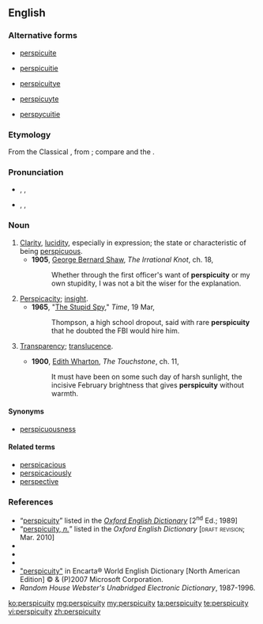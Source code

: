 ==English==

===Alternative forms===
{{rel-top5|Obsolete variants}}
* [[perspicuite]] {{defdate|15<sup>th</sup> C.}}
{{rel-mid5}}
* [[perspicuitie]] {{defdate|15<sup>th</sup>–16<sup>th</sup> CC.}}
{{rel-mid5}}
* [[perspicuitye]] {{defdate|16<sup>th</sup> C.}}
{{rel-mid5}}
* [[perspicuyte]] {{defdate|pre-1500}}
{{rel-mid5}}
* [[perspycuitie]] {{defdate|pre-1500}}
{{rel-bottom}}

===Etymology===
From the Classical {{etyl|la|en}} {{term|perspicuitas|perspicuitās|transparency”, “lucidity”, “[[self-evidency]]”, {{sense|in post-Classical Latin}} “penetration”, “insight|lang=la}}, from {{term|perspicuus||clear”, “evident|lang=la}}; compare {{term|perspicacity|lang=en}} and the {{etyl|fr|-}} {{term|perspicuité|lang=fr}}.

===Pronunciation===
* {{a|RP}} {{enPR|pər'spĭkyo͞oʹĭti}}, {{IPA|/ˌpəːspɪˈkjuːɪti/}}, {{X-SAMPA|/%p@:spI"kju:Iti/}}
* {{a|US}} {{enPR|pər'spəkyo͞oʹədi}}, {{IPA|/ˌpɚspəˈkjuədi/}}, {{X-SAMPA|/%p@`sp@"kju@di/}}

===Noun===
{{en-noun|-}}

# [[clarity|Clarity]], [[lucidity]], especially in expression; the state or characteristic of being [[perspicuous]].
#* '''1905''', [[w:George_Bernard_Shaw|George Bernard Shaw]], ''The Irrational Knot'', ch. 18,
#*: Whether through the first officer's want of '''perspicuity''' or my own stupidity, I was not a bit the wiser for the explanation.
# [[perspicacity|Perspicacity]]; [[insight]].
#* '''1965''', "[http://www.time.com/time/magazine/article/0,9171,833549,00.html The Stupid Spy]," ''Time'', 19 Mar,
#*: Thompson, a high school dropout, said with rare '''perspicuity''' that he doubted the FBI would hire him.
# {{rare}} [[transparency|Transparency]]; [[translucence]].
#* '''1900''', [[w:Edith_Wharton|Edith Wharton]], ''The Touchstone'', ch. 11,
#*: It must have been on some such day of harsh sunlight, the incisive February brightness that gives '''perspicuity''' without warmth.

====Synonyms====
* [[perspicuousness]]

====Related terms====
* [[perspicacious]]
* [[perspicaciously]]
* [[perspective]]

===References===
* “<span class="plainlinks">[http://ed2.oed.com/cgi/display/00176292 perspicuity]</span>” listed in the ''[[w:Oxford English Dictionary|Oxford English Dictionary]]'' [2<sup>nd</sup> Ed.; 1989]
* “<span class="plainlinks">[http://dictionary.oed.com/cgi/entry/50176288 perspicuity, ''n.'']</span>” listed in the ''Oxford English Dictionary'' [<span style="font-variant:small-caps">draft revision</span>; Mar. 2010]
* {{R:Webster 1828}}
* {{R:Webster 1913|perspicuity}}
* {{R:Dictionary.com|perspicuity}}
* [http://encarta.msn.com/dictionary_/perspicuity.html "perspicuity"] in Encarta® World English Dictionary [North American Edition] © & (P)2007 Microsoft Corporation.
* ''Random House Webster's Unabridged Electronic Dictionary'', 1987-1996.

[[ko:perspicuity]]
[[mg:perspicuity]]
[[my:perspicuity]]
[[ta:perspicuity]]
[[te:perspicuity]]
[[vi:perspicuity]]
[[zh:perspicuity]]